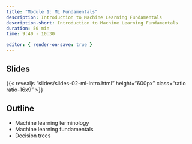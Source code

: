 ```yaml
---
title: "Module 1: ML Fundamentals"
description: Introduction to Machine Learning Fundamentals 
description-short: Introduction to Machine Learning Fundamentals
duration: 50 min
time: 9:40 - 10:30

editor: { render-on-save: true }
---
```


## Slides

{{< revealjs "slides/slides-02-ml-intro.html" height="600px" class="ratio ratio-16x9" >}}

## Outline

- Machine learning terminology
- Machine learning fundamentals
- Decision trees
